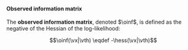 :::{#def-oinf}
#### Observed information matrix

The **observed information matrix**, denoted $\oinf$,
is defined as the negative of the Hessian of the log-likelihood:


$$\oinf(\vx|\vth) \eqdef -\hess(\vx|\vth)$$
:::
